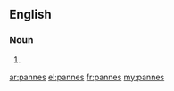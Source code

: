 ==English==

===Noun===
{{head|en}}

# {{plural of|panne}}

[[ar:pannes]]
[[el:pannes]]
[[fr:pannes]]
[[my:pannes]]